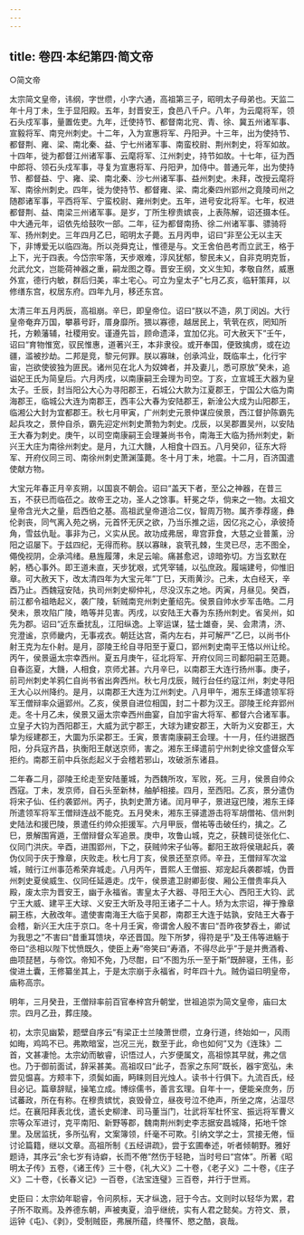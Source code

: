 ```yaml
---
---
---
```

title: 卷四·本纪第四·简文帝
---

○简文帝

太宗简文皇帝，讳纲，字世缵，小字六通，高祖第三子，昭明太子母弟也。天监二年十月丁未，生于显阳殿。五年，封晋安王，食邑八千户。八年，为云麾将军，领石头戍军事，量置佐吏。九年，迁使持节、都督南北兖、青、徐、冀五州诸军事、宣毅将军、南兖州刺史。十二年，入为宣惠将军、丹阳尹。十三年，出为使持节、都督荆、雍、梁、南北秦、益、宁七州诸军事、南蛮校尉、荆州刺史，将军如故。十四年，徙为都督江州诸军事、云麾将军、江州刺史，持节如故。十七年，征为西中郎将、领石头戍军事，寻复为宣惠将军、丹阳尹，加侍中。普通元年，出为使持节、都督益、宁、雍、梁、南北秦、沙七州诸军事、益州刺史。未拜，改授云麾将军、南徐州刺史。四年，徙为使持节、都督雍、梁、南北秦四州郢州之竟陵司州之随郡诸军事，平西将军、宁蛮校尉、雍州刺史。五年，进号安北将军。七年，权进都督荆、益、南梁三州诸军事。是岁，丁所生穆贵嫔丧，上表陈解，诏还摄本任。中大通元年，诏依先给鼓吹一部。二年，征为都督南扬、徐二州诸军事、骠骑将军、扬州刺史。三年四月乙巳，昭明太子薨。五月丙申，诏曰“非至公无以主天下，非博爱无以临四海。所以尧舜克让，惟德是与。文王舍伯邑考而立武王，格于上下，光于四表。今岱宗牢落，天步艰难，淳风犹郁，黎民未乂，自非克明克哲，允武允文，岂能荷神器之重，嗣龙图之尊。晋安王纲，文义生知，孝敬自然，威惠外宣，德行内敏，群后归美，率土宅心。可立为皇太子”七月乙亥，临轩策拜，以修缮东宫，权居东府。四年九月，移还东宫。

太清三年五月丙辰，高祖崩。辛巳，即皇帝位。诏曰“朕以不造，夙丁闵凶。大行皇帝奄弃万国，攀慕号趶，厝身靡所。猥以寡德，越居民上，茕茕在疚，罔知所托，方赖藩辅，社稷用安。谨遵先旨，顾命遗泽，宜加亿兆。可大赦天下”壬午，诏曰“育物惟宽，驭民惟惠，道著兴王，本非隶役。或开奉国，便致擒虏，或在边疆，滥被抄劫。二邦是竞，黎元何罪。朕以寡昧，创承鸿业，既临率土，化行宇宙，岂欲使彼独为匪民。诸州见在北人为奴婢者，并及妻儿，悉可原放”癸未，追谥妃王氏为简皇后。六月丙戌，以南康嗣王会理为司空。丁亥，立宣城王大器为皇太子。壬辰，封当阳公大心为寻阳郡王，石城公大款为江夏郡王，宁国公大临为南海郡王，临城公大连为南郡王，西丰公大春为安陆郡王，新淦公大成为山阳郡王，临湘公大封为宜都郡王。秋七月甲寅，广州刺史元景仲谋应侯景，西江督护陈霸先起兵攻之，景仲自杀，霸先迎定州刺史萧勃为刺史。戊辰，以吴郡置吴州，以安陆王大春为刺史。庚午，以司空南康嗣王会理兼尚书令，南海王大临为扬州刺史，新兴王大庄为南徐州刺史。是月，九江大饑，人相食十四五。八月癸卯，征东大将军、开府仪同三司、南徐州刺史萧渊藻薨。冬十月丁未，地震。十二月，百济国遣使献方物。

大宝元年春正月辛亥朔，以国哀不朝会。诏曰“盖天下者，至公之神器，在昔三五，不获已而临莅之。故帝王之功，圣人之馀事。轩冕之华，倘来之一物。太祖文皇帝含光大之量，启西伯之基。高祖武皇帝道洽二仪，智周万物。属齐季荐瘥，彝伦剥丧，同气离入苑之祸，元首怀无厌之欲，乃当乐推之运，因亿兆之心，承彼掎角，雪兹仇耻。事非为己，义实从民。故功成弗居，卑宫菲食，大慈之业普薰，汾阳之诏屡下。于兹四纪，无得而称。朕以寡昧，哀茕孔棘，生灵已尽，志不图全，僶俛视阴，企承鸿绪。悬旌履薄，未足云喻。痛甚愈迟，谅暗弥切。方当玄默在躬，栖心事外。即王道未直，天步犹艰，式凭宰辅，以弘庶政。履端建号，仰惟旧章。可大赦天下，改太清四年为大宝元年”丁巳，天雨黄沙。己未，太白经天，辛酉乃止。西魏寇安陆，执司州刺史柳仲礼，尽没汉东之地。丙寅，月昼见。癸酉，前江都令祖皓起义，袭广陵，斩贼南兖州刺史董绍先。侯景自帅水步军击皓。二月癸未，景攻陷广陵，皓等并见害。丙戌，以安陆王大春为东扬州刺史。省吴州，如先为郡。诏曰“近东垂扰乱，江阳纵逸。上宰运谋，猛士雄奋，吴、会肃清，济、兖澄谧，京师畿内，无事戎衣。朝廷达宫，斋内左右，并可解严”乙巳，以尚书仆射王克为左仆射。是月，邵陵王纶自寻阳至于夏口，郢州刺史南平王恪以州让纶。丙午，侯景逼太宗幸西州。夏五月庚午，征北将军、开府仪同三司鄱阳嗣王范薨。自春迄夏，大饑，人相食，京师尤甚。六月辛巳，以南郡王大连行扬州事。庚子，前司州刺史羊鸦仁自尚书省出奔西州。秋七月戊辰，贼行台任约寇江州，刺史寻阳王大心以州降约。是月，以南郡王大连为江州刺史。八月甲午，湘东王绎遣领军将军王僧辩率众逼郢州。乙亥，侯景自进位相国，封二十郡为汉王。邵陵王纶弃郢州走。冬十月乙未，侯景又逼太宗幸西州曲宴，自加宇宙大将军、都督六合诸军事。立皇子大钧为西阳郡王，大威为武宁郡王，大球为建安郡王，大昕为义安郡王，大挚为绥建郡王，大圜为乐梁郡王。壬寅，景害南康嗣王会理。十一月，任约进据西阳，分兵寇齐昌，执衡阳王献送京师，害之。湘东王绎遣前宁州刺史徐文盛督众军拒约。南郡王前中兵张彪起义于会稽若邪山，攻破浙东诸县。

二年春二月，邵陵王纶走至安陆董城，为西魏所攻，军败，死。三月，侯景自帅众西寇。丁未，发京师，自石头至新林，舳舻相接。四月，至西阳。乙亥，景分遣伪将宋子仙、任约袭郢州。丙子，执刺史萧方诸。闰月甲子，景进寇巴陵，湘东王绎所遣领军将军王僧辩连战不能克。五月癸未，湘东王驿遣游击将军胡僧祐、信州刺史陆法和援巴陵，景遣任约帅众拒援军。六月甲辰，僧祐等击破任约，擒之。乙巳，景解围宵遁，王僧辩督众军追景。庚申，攻鲁山城，克之，获魏司徒张化仁、仪同门洪庆。辛酉，进围郢州，下之，获贼帅宋子仙等。鄱阳王故将侯瑱起兵，袭伪仪同于庆于豫章，庆败走。秋七月丁亥，侯景还至京师。辛丑，王僧辩军次湓城，贼行江州事范希荣弃城走。八月丙午，晋熙人王僧振、郑宠起兵袭郡城，伪晋州刺史夏侯威生、仪同任延遁走。戊午，侯景遣卫尉卿彭俊、厢公王僧贵率兵入殿，废太宗为晋安王，幽于永福省。害皇太子大器、寻阳王大心、西阳王大钧、武宁王大威、建平王大球、义安王大昕及寻阳王诸子二十人。矫为太宗诏，禅于豫章嗣王栋，大赦改年。遣使害南海王大临于吴郡，南郡王大连于姑孰，安陆王大春于会稽，新兴王大庄于京口。冬十月壬寅，帝谓舍人殷不害曰“吾昨夜梦吞土，卿试为我思之”不害曰“昔重耳馈块，卒还晋国。陛下所梦，得符是乎”及王伟等进觞于帝曰“丞相以陛下忧愤既久，使臣上寿”帝笑曰“寿酒，不得尽此乎”于是并赉酒肴、曲项琵琶，与帝饮。帝知不免，乃尽酣，曰“不图为乐一至于斯”既醉寝，王伟，彭俊进土囊，王修纂坐其上，于是太宗崩于永福省，时年四十九。贼伪谥曰明皇帝，庙称高宗。

明年，三月癸丑，王僧辩率前百官奉梓宫升朝堂，世祖追崇为简文皇帝，庙曰太宗。四月乙丑，葬庄陵。

初，太宗见幽絷，题壁自序云“有梁正士兰陵萧世缵，立身行道，终始如一，风雨如晦，鸡鸣不已。弗欺暗室，岂况三光，数至于此，命也如何”又为《连珠》二首，文甚凄怆。太宗幼而敏睿，识悟过人，六岁便属文，高祖惊其早就，弗之信也。乃于御前面试，辞采甚美。高祖叹曰“此子，吾家之东阿”既长，器宇宽弘，未尝见愠喜。方颊丰下，须鬓如画，眄睐则目光烛人。读书十行俱下。九流百氏，经目必记。篇章辞赋，操笔立成。博综儒书，善言玄理。自年十一，便能亲庶务，历试蕃政，所在有称。在穆贵嫔忧，哀毁骨立，昼夜号泣不绝声，所坐之席，沾湿尽烂。在襄阳拜表北伐，遣长史柳津、司马董当门，壮武将军杜怀宝、振远将军曹义宗等众军进讨，克平南阳、新野等郡，魏南荆州刺史李志据安昌城降，拓地千馀里。及居监抚，多所弘宥，文案簿领，纤毫不可欺。引纳文学之士，赏接无倦，恒讨论篇籍，继以文章。高祖所制《五经讲疏》，尝于玄圃奉述，听者倾朝野。雅好题诗，其序云“余七岁有诗癖，长而不倦”然伤于轻艳，当时号曰“宫体”。所著《昭明太子传》五卷，《诸王传》三十卷，《礼大义》二十卷，《老子义》二十卷，《庄子义》二十卷，《长春义记》一百卷，《法宝连璧》三百卷，并行于世焉。

史臣曰：太宗幼年聪睿，令问夙标，天才纵逸，冠于今古。文则时以轻华为累，君子所不取焉。及养德东朝，声被夷夏，洎乎继统，实有人君之懿矣。方符文、景，运钟《屯》、《剥》，受制贼臣，弗展所蕴，终罹怀、愍之酷，哀哉。

